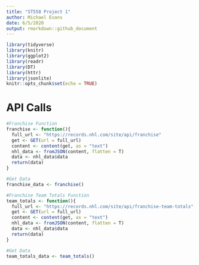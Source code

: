 ```yaml
---
title: "ST558 Project 1"
author: Michael Evans
date: 6/5/2020
output: rmarkdown::github_document
---
```


```r
library(tidyverse)
library(knitr)
library(ggplot2)
library(readr)
library(DT)
library(httr)
library(jsonlite)
knitr::opts_chunk$set(echo = TRUE)
```

# API Calls
```r
#Franchise Function
franchise <- function(){
  full_url <- "https://records.nhl.com/site/api/franchise"
  get <- GET(url = full_url)
  content <- content(get, as = "text")
  nhl_data <- fromJSON(content, flatten = T)
  data <- nhl_data$data
  return(data)
}

#Get Data
franchise_data <- franchise()
```

```r
#Franchise Team Totals Function
team_totals <- function(){
  full_url <- "https://records.nhl.com/site/api/franchise-team-totals"
  get <- GET(url = full_url)
  content <- content(get, as = "text")
  nhl_data <- fromJSON(content, flatten = T)
  data <- nhl_data$data
  return(data)
}

#Get Data
team_totals_data <- team_totals()
```